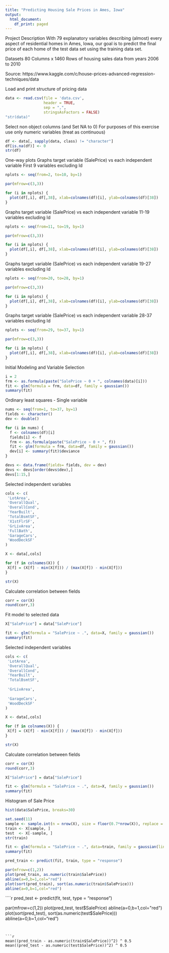 ```yaml
---
title: "Predicting Housing Sale Prices in Ames, Iowa"
output:
  html_document:
    df_print: paged
---
```


Project Description
With 79 explanatory variables describing (almost) every aspect of residential homes in Ames, Iowa, our goal is to predict the final price of each home of the test data set using the training data set.

Datasets
80 Columns x 1460 Rows of housing sales data from years 2006 to 2010

Source: https://www.kaggle.com/c/house-prices-advanced-regression-techniques/data

Load and print structure of pricing data
```r
data <- read.csv(file = 'data.csv',
                 header = TRUE, 
                 sep = ",",
                 stringsAsFactors = FALSE)
"str(data)"
```

Select non object columns (and Set NA to 0)
For purposes of this exercise use only numeric variables (treat as continuous)
```r
df <- data[, sapply(data, class) != "character"]
df[is.na(df)] <- 0
str(df)
```

One-way plots
Graphs target variable (SalePrice) vs each independent variable
First 9 variables excluding Id
```r
nplots <- seq(from=2, to=10, by=1)

par(mfrow=c(3,3))

for (i in nplots) {
  plot(df[,i], df[,38], xlab=colnames(df)[i], ylab=colnames(df)[38])
}
```

Graphs target variable (SalePrice) vs each independent variable
11-19 variables excluding Id
```r
nplots <- seq(from=11, to=19, by=1)

par(mfrow=c(3,3))

for (i in nplots) {
  plot(df[,i], df[,38], xlab=colnames(df)[i], ylab=colnames(df)[38])
}
```

Graphs target variable (SalePrice) vs each independent variable
19-27 variables excluding Id
```r
nplots <- seq(from=20, to=28, by=1)

par(mfrow=c(3,3))

for (i in nplots) {
  plot(df[,i], df[,38], xlab=colnames(df)[i], ylab=colnames(df)[38])
}
```

Graphs target variable (SalePrice) vs each independent variable
28-37 variables excluding Id
```r
nplots <- seq(from=29, to=37, by=1)

par(mfrow=c(3,3))

for (i in nplots) {
  plot(df[,i], df[,38], xlab=colnames(df)[i], ylab=colnames(df)[38])
}
```

Initial Modeling and Variable Selection

```r
i = 2
frm <- as.formula(paste("SalePrice ~ 0 + ", colnames(data)[i]))
fit <- glm(formula = frm, data=df, family = gaussian())
summary(fit)
```

Ordinary least squares - Single variable
```r
nums <- seq(from=1, to=37, by=1)
fields <- character()
dev <- double()

for (i in nums) {
  f <- colnames(df)[i]
  fields[i] <- f
  frm <- as.formula(paste("SalePrice ~ 0 + ", f))
  fit <- glm(formula = frm, data=df, family = gaussian())
  dev[i] <- summary(fit)$deviance
}

devs <- data.frame(fields= fields, dev = dev)
devs <- devs[order(devs$dev),]
devs[1:15,]
```

Selected independent variables
```r
cols <- c(
 'LotArea',
 'OverallQual',
 'OverallCond',
 'YearBuilt',
 'TotalBsmtSF',
 'X1stFlrSF',
 'GrLivArea',
 'FullBath',
 'GarageCars',
 'WoodDeckSF'
)

X <- data[,cols]

for (f in colnames(X)) {
 X[f] = (X[f] - min(X[f])) / (max(X[f]) - min(X[f]))
}

str(X)
```

Calculate correlation between fields
```r
corr = cor(X)
round(corr,3)
```

Fit model to selected data
```r
X["SalePrice"] = data["SalePrice"]

fit <- glm(formula = "SalePrice ~ .", data=X, family = gaussian())
summary(fit)
```
Selected independent variables
```r
cols <- c(
 'LotArea',
 'OverallQual',
 'OverallCond',
 'YearBuilt',
 'TotalBsmtSF',
 
 'GrLivArea',
 
 'GarageCars',
 'WoodDeckSF'
)

X <- data[,cols]

for (f in colnames(X)) {
 X[f] = (X[f] - min(X[f])) / (max(X[f]) - min(X[f]))
}

str(X)
```

Calculate correlation between fields
```r
corr = cor(X)
round(corr,3)
```

```r
X["SalePrice"] = data["SalePrice"]

fit <- glm(formula = "SalePrice ~ .", data=X, family = gaussian())
summary(fit)
```
Histogram of Sale Price
```r
hist(data$SalePrice, breaks=30)
```


```r
set.seed(11)   
sample <- sample.int(n = nrow(X), size = floor(0.7*nrow(X)), replace = F)
train <- X[sample, ]
test  <- X[-sample, ]
str(train)
```

```r
fit <- glm(formula = "SalePrice ~ .", data=train, family = gaussian(link="log"))
summary(fit)
```

```r
pred_train <- predict(fit, train, type = "response")

par(mfrow=c(1,2))
plot(pred_train, as.numeric(train$SalePrice))
abline(a=0,b=1,col="red")
plot(sort(pred_train), sort(as.numeric(train$SalePrice)))
abline(a=0,b=1,col="red")
```


````r
pred_test <- predict(fit, test, type = "response")

par(mfrow=c(1,2))
plot(pred_test, test$SalePrice)
abline(a=0,b=1,col="red")
plot(sort(pred_test), sort(as.numeric(test$SalePrice)))
abline(a=0,b=1,col="red")
```


```r
mean((pred_train - as.numeric(train$SalePrice))^2) ^ 0.5
mean((pred_test - as.numeric(test$SalePrice))^2) ^ 0.5
```

